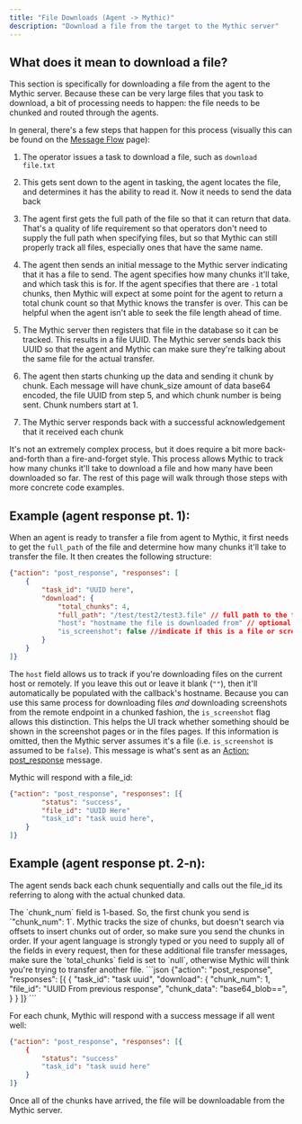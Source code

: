 ```yaml
---
title: "File Downloads (Agent -> Mythic)"
description: "Download a file from the target to the Mythic server"
---
```


## What does it mean to download a file?

This section is specifically for downloading a file from the agent to the Mythic server. Because these can be very large files that you task to download, a bit of processing needs to happen: the file needs to be chunked and routed through the agents.

In general, there's a few steps that happen for this process (visually this can be found on the [Message Flow](/version-2.3/message-flow#downloading-a-file-from-agent-greater-than-mythic) page):

1. The operator issues a task to download a file, such as `download file.txt`

2. This gets sent down to the agent in tasking, the agent locates the file, and determines it has the ability to read it. Now it needs to send the data back

3. The agent first gets the full path of the file so that it can return that data. That's a quality of life requirement so that operators don't need to supply the full path when specifying files, but so that Mythic can still properly track all files, especially ones that have the same name.

4. The agent then sends an initial message to the Mythic server indicating that it has a file to send. The agent specifies how many chunks it'll take, and which task this is for. If the agent specifies that there are `-1` total chunks, then Mythic will expect at some point for the agent to return a total chunk count so that Mythic knows the transfer is over. This can be helpful when the agent isn't able to seek the file length ahead of time.

5. The Mythic server then registers that file in the database so it can be tracked. This results in a file UUID. The Mythic server sends back this UUID so that the agent and Mythic can make sure they're talking about the same file for the actual transfer.

6. The agent then starts chunking up the data and sending it chunk by chunk. Each message will have chunk\_size amount of data base64 encoded, the file UUID from step 5, and which chunk number is being sent. Chunk numbers start at 1.

7. The Mythic server responds back with a successful acknowledgement that it received each chunk

It's not an extremely complex process, but it does require a bit more back-and-forth than a fire-and-forget style. This process allows Mythic to track how many chunks it'll take to download a file and how many have been downloaded so far. The rest of this page will walk through those steps with more concrete code examples.

## Example (agent response pt. 1):

When an agent is ready to transfer a file from agent to Mythic, it first needs to get the `full_path` of the file and determine how many chunks it'll take to transfer the file. It then creates the following structure:

```json
{"action": "post_response", "responses": [
    {
        "task_id": "UUID here",
        "download": {
            "total_chunks": 4,
            "full_path": "/test/test2/test3.file" // full path to the file downloaded
            "host": "hostname the file is downloaded from" // optional
            "is_screenshot": false //indicate if this is a file or screenshot (default is false)
        }
    }
]}
```

The `host` field allows us to track if you're downloading files on the current host or remotely. If you leave this out or leave it blank (`""`), then it'll automatically be populated with the callback's hostname. Because you can use this same process for downloading files *and* downloading screenshots from the remote endpoint in a chunked fashion, the `is_screenshot` flag allows this distinction. This helps the UI track whether something should be shown in the screenshot pages or in the files pages. If this information is omitted, then the Mythic server assumes it's a file (i.e. `is_screenshot` is assumed to be `false`). This message is what's sent as an [Action: post\_response](/version-2.3/customizing/c2-related-development/c2-profile-code/agent-side-coding/action-post_response) message.

Mythic will respond with a file\_id:

```json
{"action": "post_response", "responses": [{
        "status": "success",
        "file_id": "UUID Here"
        "task_id": "task uuid here",
    }
]}
```

## Example (agent response pt. 2-n):

The agent sends back each chunk sequentially and calls out the file\_id its referring to along with the actual chunked data.

<Note>
The `chunk_num` field is 1-based. So, the first chunk you send is `"chunk_num": 1`.
</Note>
Mythic tracks the size of chunks, but doesn't search via offsets to insert chunks out of order, so make sure you send the chunks in order.

<Info>
If your agent language is strongly typed or you need to supply all of the fields in every request, then for these additional file transfer messages, make sure the `total_chunks` field is set to `null`, otherwise Mythic will think you're trying to transfer another file.
</Info>
```json
{"action": "post_response", "responses": [{
    {
        "task_id": "task uuid",
        "download": {
            "chunk_num": 1,
            "file_id": "UUID From previous response",
            "chunk_data": "base64_blob==",
        }
    }
]}
```

For each chunk, Mythic will respond with a success message if all went well:

```json
{"action": "post_response", "responses": [{
    {
        "status": "success"
        "task_id": "task uuid here"
    }
]}
```

Once all of the chunks have arrived, the file will be downloadable from the Mythic server.
